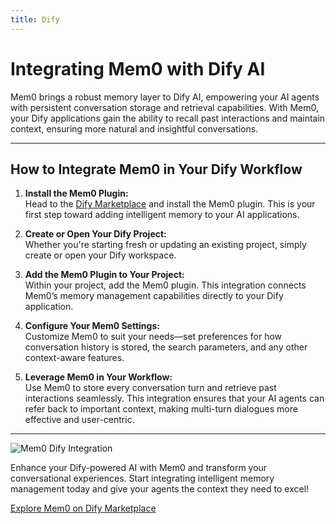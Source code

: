 ```yaml
---
title: Dify
---
```


<Snippet file="async-memory-add.mdx" />

# Integrating Mem0 with Dify AI

Mem0 brings a robust memory layer to Dify AI, empowering your AI agents with persistent conversation storage and retrieval capabilities. With Mem0, your Dify applications gain the ability to recall past interactions and maintain context, ensuring more natural and insightful conversations.

---

## How to Integrate Mem0 in Your Dify Workflow

1. **Install the Mem0 Plugin:**  
   Head to the [Dify Marketplace](https://marketplace.dify.ai/plugins/yevanchen/mem0) and install the Mem0 plugin. This is your first step toward adding intelligent memory to your AI applications.

2. **Create or Open Your Dify Project:**  
   Whether you're starting fresh or updating an existing project, simply create or open your Dify workspace.

3. **Add the Mem0 Plugin to Your Project:**  
   Within your project, add the Mem0 plugin. This integration connects Mem0’s memory management capabilities directly to your Dify application.

4. **Configure Your Mem0 Settings:**  
   Customize Mem0 to suit your needs—set preferences for how conversation history is stored, the search parameters, and any other context-aware features.

5. **Leverage Mem0 in Your Workflow:**  
   Use Mem0 to store every conversation turn and retrieve past interactions seamlessly. This integration ensures that your AI agents can refer back to important context, making multi-turn dialogues more effective and user-centric.

---

![Mem0 Dify Integration](/images/dify-mem0-integration.png)

Enhance your Dify-powered AI with Mem0 and transform your conversational experiences. Start integrating intelligent memory management today and give your agents the context they need to excel!

[Explore Mem0 on Dify Marketplace](https://marketplace.dify.ai/plugins/yevanchen/mem0)